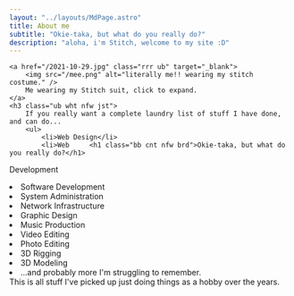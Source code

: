 ```yaml
---
layout: "../layouts/MdPage.astro"
title: About me
subtitle: "Okie-taka, but what do you really do?"
description: "aloha, i'm Stitch, welcome to my site :D"
---
```


    <a href="/2021-10-29.jpg" class="rrr ub" target="_blank">
        <img src="/mee.png" alt="literally me!! wearing my stitch costume." />
        Me wearing my Stitch suit, click to expand.
    </a>
    <h3 class="ub wht nfw jst">
        If you really want a complete laundry list of stuff I have done, and can do...
        <ul>
            <li>Web Design</li>
            <li>Web     <h1 class="bb cnt nfw brd">Okie-taka, but what do you really do?</h1>
Development</li>
            <li>Software Development</li>
            <li>System Administration</li>
            <li>Network Infrastructure</li>
            <li>Graphic Design</li>
            <li>Music Production</li>
            <li>Video Editing</li>
            <li>Photo Editing</li>
            <li>3D Rigging</li>
            <li>3D Modeling</li>
            <li>...and probably more I'm struggling to remember.</li>
        </ul>
        This is all stuff I've picked up just doing things as a hobby over the years.<br />
    </h3>